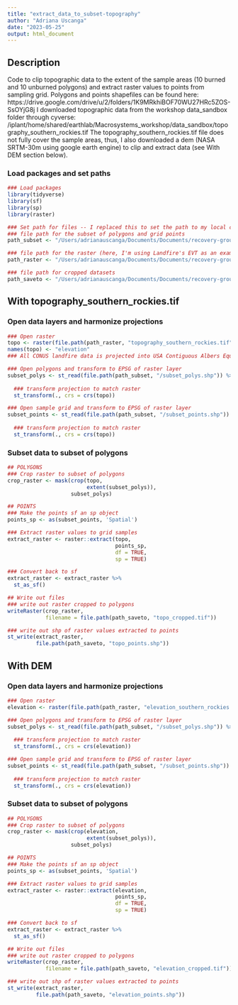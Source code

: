 ```yaml
---
title: "extract_data_to_subset-topography"
author: "Adriana Uscanga"
date: "2023-05-25"
output: html_document
---
```


## Description
Code to clip topographic data to the extent of the sample areas (10 burned and 10 unburned polygons) and extract raster values to points from sampling grid. Polygons and points shapefiles can be found here: https://drive.google.com/drive/u/2/folders/1K9MRkhiBOF70WU27HRc5ZOS-SsOYjG8j
I downloaded topographic data from the workshop data_sandbox folder through cyverse: /iplant/home/shared/earthlab/Macrosystems_workshop/data_sandbox/topography_southern_rockies.tif
The topography_southern_rockies.tif file does not fully cover the sample areas, thus, I also downloaded a dem (NASA SRTM-30m using google earth engine) to clip and extract data (see With DEM section below).

### Load packages and set paths
```r

### Load packages
library(tidyverse)
library(sf)
library(sp)
library(raster)

### Set path for files -- I replaced this to set the path to my local computer
### file path for the subset of polygons and grid points
path_subset <- "/Users/adrianauscanga/Documents/Documents/recovery-group/adriana_scratch/subset_polygons"

### file path for the raster (here, I'm using Landfire's EVT as an example)
path_raster <- "/Users/adrianauscanga/Documents/Documents/recovery-group/adriana_scratch"

### file path for cropped datasets
path_saveto <- "/Users/adrianauscanga/Documents/Documents/recovery-group/adriana_scratch"
```

## With topography_southern_rockies.tif
### Open data layers and harmonize projections

```r
### Open raster
topo <- raster(file.path(path_raster, "topography_southern_rockies.tif"))
names(topo) <- "elevation"
### All CONUS landfire data is projected into USA Contiguous Albers Equal Area Conic (EPSG:5070)

### Open polygons and transform to EPSG of raster layer
subset_polys <- st_read(file.path(path_subset, "/subset_polys.shp")) %>%
  
  ### transform projection to match raster
  st_transform(., crs = crs(topo))

### Open sample grid and transform to EPSG of raster layer
subset_points <- st_read(file.path(path_subset, "/subset_points.shp")) %>%
  
  ### transform projection to match raster
  st_transform(., crs = crs(topo))
```

### Subset data to subset of polygons
```r
## POLYGONS
### Crop raster to subset of polygons
crop_raster <- mask(crop(topo, 
                         extent(subset_polys)), 
                    subset_polys)

## POINTS
### Make the points sf an sp object
points_sp <- as(subset_points, 'Spatial')

### Extract raster values to grid samples
extract_raster <- raster::extract(topo,
                                  points_sp,
                                  df = TRUE,
                                  sp = TRUE)

### Convert back to sf
extract_raster <- extract_raster %>%
  st_as_sf()

## Write out files
### write out raster cropped to polygons
writeRaster(crop_raster,
            filename = file.path(path_saveto, "topo_cropped.tif"))

### write out shp of raster values extracted to points
st_write(extract_raster,
         file.path(path_saveto, "topo_points.shp"))
```

## With DEM

### Open data layers and harmonize projections

```r
### Open raster
elevation <- raster(file.path(path_raster, "elevation_southern_rockies.tif"))

### Open polygons and transform to EPSG of raster layer
subset_polys <- st_read(file.path(path_subset, "/subset_polys.shp")) %>%
  
  ### transform projection to match raster
  st_transform(., crs = crs(elevation))

### Open sample grid and transform to EPSG of raster layer
subset_points <- st_read(file.path(path_subset, "/subset_points.shp")) %>%
  
  ### transform projection to match raster
  st_transform(., crs = crs(elevation))
```

### Subset data to subset of polygons
```r
## POLYGONS
### Crop raster to subset of polygons
crop_raster <- mask(crop(elevation, 
                         extent(subset_polys)), 
                    subset_polys)

## POINTS
### Make the points sf an sp object
points_sp <- as(subset_points, 'Spatial')

### Extract raster values to grid samples
extract_raster <- raster::extract(elevation,
                                  points_sp,
                                  df = TRUE,
                                  sp = TRUE)

### Convert back to sf
extract_raster <- extract_raster %>%
  st_as_sf()

## Write out files
### write out raster cropped to polygons
writeRaster(crop_raster,
            filename = file.path(path_saveto, "elevation_cropped.tif"))

### write out shp of raster values extracted to points
st_write(extract_raster,
         file.path(path_saveto, "elevation_points.shp"))
```

